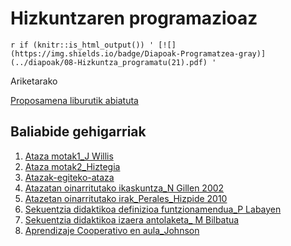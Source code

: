 # Hizkuntzaren programazioaz

`r if (knitr::is_html_output()) ' [![](https://img.shields.io/badge/Diapoak-Programatzea-gray)](../diapoak/08-Hizkuntza_programatu(21).pdf) '`

Ariketarako

[Proposamena liburutik abiatuta](../assets/08/Egizu_proposamen_didaktiko_bat_hizkuntza_k_ikasteko_esku-liburu.pdf)

## Baliabide gehigarriak

1. [Ataza motak1_J Willis](assets/08/Ataza motak1.pdf)
2. [Ataza motak2_Hiztegia](assets/08/Ataza motak2.pdf)
3. [Atazak-egiteko-ataza](assets/08/Atazak-egiteko-ataza.pdf)
4. [Atazatan oinarritutako ikaskuntza_N Gillen 2002](assets/08/Atazatan oinarritutako ikaskuntza_N Gillen)
5. [Atazetan oinarritutako irak_Perales_Hizpide 2010](assets/08/Atazetan oinarritutako irak_Perales_Hizpide 2010.pdf)
6. [Sekuentzia didaktikoa definizioa funtzionamendua_P Labayen](assets/08/Sekuentzia didaktikoa definizioa funtzionamendua_P Labayen.pdf)
7. [Sekuentzia didaktikoa izaera antolaketa_ M Bilbatua](assets/08/Sekuentzia didaktikoa izaera antolaketa_ M Bilbatua.pdf)
8. [Aprendizaje Cooperativo en aula_Johnson](assets/08/Aprendizaje_Cooperativo en aula_Johnson.pdf)

